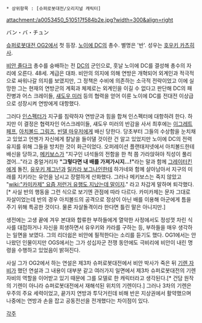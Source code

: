  * 상위항목 : [슈퍼로봇대전/오리지널 캐릭터]

attachment:/a0053450_510517f584b2e.jpg?width=300&align=right

バン・バ・チュン

[[슈퍼로봇대전 OG2]]에서 첫 등장. [[노이에 DC]]의 총수. 별명은 '반'. 성우는 [[호우키 카츠히사]].

[[비안 졸다크]] 총수를 숭배하는 전 [[DC]]의 군인으로, 훗날 노이에 DC를 결성해 총수의 자리에 오른다. 48세. 계급은 대좌. 비안의 의지에 의해 연방은 개혁되어 외계인과 적극적으로 싸워나갈 의지를 보였지만, 그 정책은 수비에 의존하는 소극적 전략이었고 이에 실망한 그는 현재의 연방군의 계획과 체제로는 외계인을 이길 수 없다고 판단해 DC의 패잔병과 어스 크레이들, [[섀도우 미러]] 등의 협력을 얻어 이룬 노이에 DC를 전대전 이상급으로 성장시켜 연방에게 대항했다.

그러다 [[인스펙터]]가 지구를 침략하자 연방군과 힘을 합쳐 인스펙터에 대항하려 한다. 하지만 이 결정은 협력자인 어스크레이들, 섀도우 미러의 반감을 사서 최후에는 [[이그레트 페프]], [[아치볼드 그림즈]], [[빈델 마우저]]에게 배신 당한다. 당초부터 그들의 수상함을 눈치채고 있었고 언젠가 자신에게 칼날을 들이댈 것이란 건 알고 있었지만 노이에 DC의 전력 유지를 위해 그들을 방치한 것이 화근이었다. 오퍼레이션 플랜태저넷에서 아치볼드한테 배신을 당하고, [[메키보스]]가 "지구인 녀석들의 전함을 한 척 쯤 가라앉혀야 직성이 풀리겠어..."라고 중얼거리자 '''"그렇다면 내 배를 가져가시지...!"'''라는 말과 함께 [[그레이터킨]]에게 돌진, [[유우키 제그넌]]과 [[릴카라 보그나인]]한테 하가네와 함께 살아남아서 지구의 미래를 지키라는 유언을 남시고 장렬하게 산화했다. 그러나 메키보스는 죽지 않았고 "[[wiki:"카미카제" 요즘 저런거 유행도 지났는데 말이지]]." 라고 차갑게 말하며 퇴각했다.[* 사실 반의 행동을 그런 식으로 보기엔 관점에 따라 다르다. 카미카제는 문자 그대로 자살이었는데 반의 경우 아치볼드의 공격으로 정상이 아닌 배를 이용해 아군에게 틈을 주기 위해 특공한 것이다. 물론 자살돌격이라 한다면 틀린 말은 아니지만.]

생전에는 고생 끝에 겨우 본대와 합류한 부하들에게 열악한 사정에서도 정성껏 차린 식사를 대접하거나 자신을 희생하면서 유우키와 카라를 구하는 등, 부하들을 매우 생각하는 일면을 보였다. 그의 리더쉽은 비안에 필적한다는 소리를 듣기도 했다. OG1에서는 안나왔던 인물이지만 OGS에서는 그가 성십자군 전쟁 동안에도 극비리에 비안이 내린 명령을 수행하고 있었음이 밝혀진다.

사실 그가 OG2에서 하는 연설은 제3차 슈퍼로봇대전에서 비안 박사가 죽은 뒤 [[기렌 자비]]가 했던 연설과 그 내용이 대부분 같고 여러가지 일면에서 제3차 슈퍼로봇대전의 기렌 자비의 역할을 이어받고 있기 때문에 그를 모델로 한 캐릭터라고 생각된다.[* 건담 원작의 기렌이 아니라 슈퍼로봇대전에서 재해석된 위치의 기렌이다.] 그러나 3차의 기렌은 우주의 주요 세력이었고, 끝가지 연방과 투닥거린데 비해 반은 지상권에서 활약했으며 나중에는 연방과 손을 잡고 공동전선을 전개했다는 차이점이 있다.

[[각주]]
